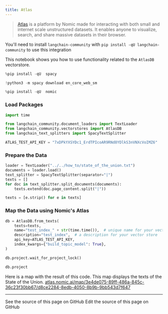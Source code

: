 ```yaml
---
title: Atlas
---
```


>[Atlas](https://docs.nomic.ai/index.html) is a platform by Nomic made for interacting with both small and internet scale unstructured datasets. It enables anyone to visualize, search, and share massive datasets in their browser.

You'll need to install `langchain-community` with `pip install -qU langchain-community` to use this integration

This notebook shows you how to use functionality related to the `AtlasDB` vectorstore.

```python
%pip install -qU  spacy
```

```python
!python3 -m spacy download en_core_web_sm
```

```python
%pip install -qU  nomic
```

### Load Packages

```python
import time

from langchain_community.document_loaders import TextLoader
from langchain_community.vectorstores import AtlasDB
from langchain_text_splitters import SpacyTextSplitter
```

```python
ATLAS_TEST_API_KEY = "7xDPkYXSYDc1_ErdTPIcoAR9RNd8YDlkS3nVNXcVoIMZ6"
```

### Prepare the Data

```python
loader = TextLoader("../../how_to/state_of_the_union.txt")
documents = loader.load()
text_splitter = SpacyTextSplitter(separator="|")
texts = []
for doc in text_splitter.split_documents(documents):
    texts.extend(doc.page_content.split("|"))

texts = [e.strip() for e in texts]
```

### Map the Data using Nomic's Atlas

```python
db = AtlasDB.from_texts(
    texts=texts,
    name="test_index_" + str(time.time()),  # unique name for your vector store
    description="test_index",  # a description for your vector store
    api_key=ATLAS_TEST_API_KEY,
    index_kwargs={"build_topic_model": True},
)
```

```python
db.project.wait_for_project_lock()
```

```python
db.project
```

Here is a map with the result of this code. This map displays the texts of the State of the Union.
[atlas.nomic.ai/map/3e4de075-89ff-486a-845c-36c23f30bb67/d8ce2284-8edb-4050-8b9b-9bb543d7f647](https://atlas.nomic.ai/map/3e4de075-89ff-486a-845c-36c23f30bb67/d8ce2284-8edb-4050-8b9b-9bb543d7f647)

---

<CardGroup cols={2}>
  <Card title="View Source" icon="eye" href="https://github.com/langchain-ai/docs/blob/main/src/oss/python/integrations/vectorstores/atlas.mdx">
    See the source of this page on GitHub
  </Card>
  <Card title="Edit Source" icon="pen-to-square" href="https://github.com/langchain-ai/docs/edit/main/src/oss/python/integrations/vectorstores/atlas.mdx">
    Edit the source of this page on GitHub
  </Card>
</CardGroup>
